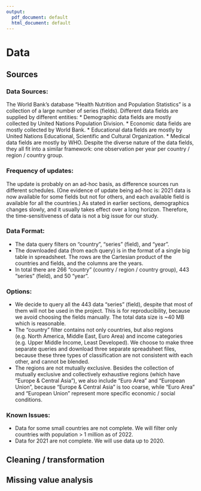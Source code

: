 ```yaml
---
output:
  pdf_document: default
  html_document: default
---
```

# Data 

## Sources

### Data Sources:

The World Bank’s database “Health Nutrition and Population Statistics” is a collection of a large number of series (fields).
Different data fields are supplied by different entities:
* Demographic data fields are mostly collected by United Nations Population Division.
* Economic data fields are mostly collected by World Bank.
* Educational data fields are mostly by United Nations Educational, Scientific and Cultural Organization.
* Medical data fields are mostly by WHO.
Despite the diverse nature of the data fields, they all fit into a similar framework: one observation per year per country / region / country group.

### Frequency of updates:
The update is probably on an ad-hoc basis, as difference sources run different schedules.
(One evidence of update being ad-hoc is: 2021 data is now available for some fields but not for others, and each available field is available for all the countries.)
As stated in earlier sections, demographics changes slowly, and it usually takes effect over a long horizon. Therefore, the time-sensitiveness of data is not a big issue for our study.

### Data Format:

* The data query filters on “country”, “series” (field), and “year”.
* The downloaded data (from each query) is in the format of a single big table in spreadsheet. The rows are the Cartesian product of the countries and fields, and the columns are the years.
* In total there are 266 “country” (country / region / country group), 443 “series” (field), and 50 “year”.

### Options:

* We decide to query all the 443 data “series” (field), despite that most of them will not be used in the project. This is for reproducibility, because we avoid choosing the fields manually. The total data size is ~40 MB which is reasonable.
* The “country” filter contains not only countries, but also regions (e.g. North America, Middle East, Euro Area) and income categories (e.g. Upper Middle Income, Least Developed). We choose to make three separate queries and download three separate spreadsheet files, because these three types of classification are not consistent with each other, and cannot be blended.
* The regions are not mutually exclusive.
Besides the collection of mutually exclusive and collectively exhaustive regions (which have “Europe & Central Asia”), we also include “Euro Area” and “European Union”, because “Europe & Central Asia” is too coarse, while “Euro Area” and “European Union” represent more specific economic / social conditions.

### Known Issues:

* Data for some small countries are not complete. We will filter only countries with population > 1 million as of 2022.
* Data for 2021 are not complete. We will use data up to 2020.


## Cleaning / transformation

## Missing value analysis

